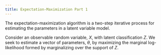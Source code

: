 ```yaml
---
title: Expectation-Maximization Part 1
---
```


The expectation-maximization algorithm is a two-step iterative process
for estimating the parameters in a latent variable model.

Consider an observable random variable, $X$, with latent
classification $Z$. We seek to estimate a vector of parameters,
$\theta$, by maximizing the marginal log-likelihood formed by
marginalizing over the support of $Z$.

\begin{equation}
\ell(\theta | X) = \log \left(\sum_{Z} p(X, Z)\right)
\end{equation}
